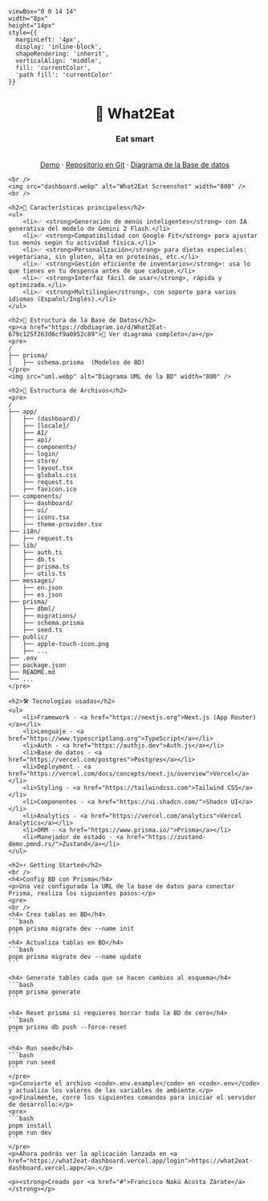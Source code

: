 

    viewBox="0 0 14 14" 
    width="8px" 
    height="14px" 
    style={{ 
      marginLeft: '4px',
      display: 'inline-block',
      shapeRendering: 'inherit',
      verticalAlign: 'middle',
      fill: 'currentColor',
      'path fill': 'currentColor'
    }}
>
  <path d="m11.1 7.35-5.5 5.5a.5.5 0 0 1-.7-.7L10.04 7 4.9 1.85a.5.5 0 1 1 .7-.7l5.5 5.5c.2.2.2.5 0 .7Z" />
</svg>

<Meta title="README" />

 
<div className="sb-container"> 
 <h1 align="center"><strong>🍎 What2Eat</strong></h1>
    <h3 align="center"><strong>Eat smart</strong></h3>
    <br />
    <div align="center">
        <a style={{fontSize: '18px'}} href="https://what2eat-dashboard.vercel.app/">Demo</a>
        <span> · </span>
        <a style={{fontSize: '18px'}} href="https://github.com/fconakuaz/what2eat-dashboard">Repositorio en Git</a>
        <span> · </span>
        <a style={{fontSize: '18px'}} href="https://dbdiagram.io/d/What2Eat-679c125f263d6cf9a0952c89">Diagrama de la Base de datos</a>
    </div>


    <br />
    <img src="dashboard.webp" alt="What2Eat Screenshot" width="800" />
    <br />
    
    <h2>🚀 Características principales</h2>
    <ul>
        <li>✅ <strong>Generación de menús inteligentes</strong> con IA generativa del modelo de Gemini 2 Flash.</li>
        <li>✅ <strong>Compatibilidad con Google Fit</strong> para ajustar tus menús según tu actividad física.</li>
        <li>✅ <strong>Personalización</strong> para dietas especiales: vegetariana, sin gluten, alta en proteínas, etc.</li>
        <li>✅ <strong>Gestión eficiente de inventarios</strong>: usa lo que tienes en tu despensa antes de que caduque.</li>
        <li>✅ <strong>Interfaz fácil de usar</strong>, rápida y optimizada.</li>
        <li>✅ <strong>Multilingüe</strong>, con soporte para varios idiomas (Español/Inglés).</li>
    </ul>
    
    <h2>📂 Estructura de la Base de Datos</h2>
    <p><a href="https://dbdiagram.io/d/What2Eat-679c125f263d6cf9a0952c89">🔗 Ver diagrama completo</a></p>
    <pre>
    /
    ├── prisma/
    │   ├── schema.prisma  (Modelos de BD)
    </pre>
    <img src="uml.webp" alt="Diagrama UML de la BD" width="800" />
    
    <h2>📂 Estructura de Archivos</h2>
    <pre>
    /
    ├── app/
    │   ├── (dashboard)/
    │   ├── [locale]/
    │   ├── AI/
    │   ├── api/
    │   ├── components/
    │   ├── login/
    │   ├── store/
    │   ├── layout.tsx
    │   ├── globals.css
    │   ├── request.ts
    │   ├── favicon.ico
    ├── components/
    │   ├── dashboard/
    │   ├── ui/
    │   ├── icons.tsx
    │   ├── theme-provider.tsx
    ├── i18n/
    │   ├── request.ts
    ├── lib/
    │   ├── auth.ts
    │   ├── db.ts
    │   ├── prisma.ts
    │   ├── utils.ts
    ├── messages/
    │   ├── en.json
    │   ├── es.json
    ├── prisma/
    │   ├── dbml/
    │   ├── migrations/
    │   ├── schema.prisma
    │   ├── seed.ts
    ├── public/
    │   ├── apple-touch-icon.png
    │   ├── ...
    ├── .env
    ├── package.json
    ├── README.md
    └── ...
    </pre>
    
    <h2>🛠 Tecnologías usadas</h2>
    <ul>
        <li>Framework - <a href="https://nextjs.org">Next.js (App Router)</a></li>
        <li>Lenguaje - <a href="https://www.typescriptlang.org">TypeScript</a></li>
        <li>Auth - <a href="https://authjs.dev">Auth.js</a></li>
        <li>Base de datos - <a href="https://vercel.com/postgres">Postgres</a></li>
        <li>Deployment - <a href="https://vercel.com/docs/concepts/next.js/overview">Vercel</a></li>
        <li>Styling - <a href="https://tailwindcss.com">Tailwind CSS</a></li>
        <li>Componentes - <a href="https://ui.shadcn.com/">Shadcn UI</a></li>
        <li>Analytics - <a href="https://vercel.com/analytics">Vercel Analytics</a></li>
        <li>ORM - <a href="https://www.prisma.io/">Prisma</a></li>
        <li>Manejador de estado - <a href="https://zustand-demo.pmnd.rs/">Zustand</a></li>
    </ul>
    
    <h2>⚡ Getting Started</h2>
    <br />
    <h4>Config BD con Prisma</h4>
    <p>Una vez configurada la URL de la base de datos para conectar Prisma, realiza los siguientes pasos:</p>
    <pre>
    <br />
    <h4> Crea tablas en BD</h4>
    ```bash
    pnpm prisma migrate dev --name init
    ``` 
    <h4> Actualiza tablas en BD</h4>
    ```bash
    pnpm prisma migrate dev --name update
    ```

    <h4> Generate tables cada que se hacen cambios al esquema</h4> 
    ```bash
    pnpm prisma generate
    ```

    <h4> Reset prisma si requieres borrar toda la BD de cero</h4> 
    ```bash
    pnpm prisma db push --force-reset
    ```

    <h4> Run seed</h4> 
    ```bash
    pnpm run seed
    ```
    </pre>
    <p>Convierte el archivo <code>.env.example</code> en <code>.env</code> y actualiza los valores de las variables de ambiente.</p>
    <p>Finalmente, corre los siguientes comandos para iniciar el servidor de desarrollo:</p>
    <pre>
    ```bash
    pnpm install
    pnpm run dev
    ```
    </pre>
    <p>Ahora podrás ver la aplicación lanzada en <a href="https://what2eat-dashboard.vercel.app/login">https://what2eat-dashboard.vercel.app</a>.</p>
    
    <p><strong>Creado por <a href="#">Francisco Nakú Acosta Zárate</a></strong></p>
</div>

<style>
  {`
  .sb-container {
    margin-bottom: 48px;
  }

  .sb-section {
    width: 100%;
    display: flex;
    flex-direction: row;
    gap: 20px;
  }

  img {
    object-fit: cover;
  }

  .sb-section-title {
    margin-bottom: 32px;
  }

  .sb-section a:not(h1 a, h2 a, h3 a) {
    font-size: 14px;
  }

  .sb-section-item, .sb-grid-item {
    flex: 1;
    display: flex;
    flex-direction: column;
  }

  .sb-section-item-heading {
    padding-top: 20px !important;
    padding-bottom: 5px !important;
    margin: 0 !important;
  }
  .sb-section-item-paragraph {
    margin: 0;
    padding-bottom: 10px;
  }

  .sb-chevron {
    margin-left: 5px;
  }

  .sb-features-grid {
    display: grid;
    grid-template-columns: repeat(2, 1fr);
    grid-gap: 32px 20px;
  }

  .sb-socials {
    display: grid;
    grid-template-columns: repeat(4, 1fr);
  }

  .sb-socials p {
    margin-bottom: 10px;
  }

  .sb-explore-image {
    max-height: 32px;
    align-self: flex-start;
  }

  .sb-addon {
    width: 100%;
    display: flex;
    align-items: center;
    position: relative;
    background-color: #EEF3F8;
    border-radius: 5px;
    border: 1px solid rgba(0, 0, 0, 0.05);
    background: #EEF3F8;
    height: 180px;
    margin-bottom: 48px;
    overflow: hidden;
  }

  .sb-addon-text {
    padding-left: 48px;
    max-width: 240px;
  }

  .sb-addon-text h4 {
    padding-top: 0px;
  }

  .sb-addon-img {
    position: absolute;
    left: 345px;
    top: 0;
    height: 100%;
    width: 200%;
    overflow: hidden;
  }

  .sb-addon-img img {
    width: 650px;
    transform: rotate(-15deg);
    margin-left: 40px;
    margin-top: -72px;
    box-shadow: 0 0 1px rgba(255, 255, 255, 0);
    backface-visibility: hidden;
  }

  @media screen and (max-width: 800px) {
    .sb-addon-img {
      left: 300px;
    }
  }

  @media screen and (max-width: 600px) {
    .sb-section {
      flex-direction: column;
    }

    .sb-features-grid {
      grid-template-columns: repeat(1, 1fr);
    }

    .sb-socials {
      grid-template-columns: repeat(2, 1fr);
    }

    .sb-addon {
      height: 280px;
      align-items: flex-start;
      padding-top: 32px;
      overflow: hidden;
    }

    .sb-addon-text {
      padding-left: 24px;
    }

    .sb-addon-img {
      right: 0;
      left: 0;
      top: 130px;
      bottom: 0;
      overflow: hidden;
      height: auto;
      width: 124%;
    }

    .sb-addon-img img {
      width: 1200px;
      transform: rotate(-12deg);
      margin-left: 0;
      margin-top: 48px;
      margin-bottom: -40px;
      margin-left: -24px;
    }
  }
  `}
</style>
